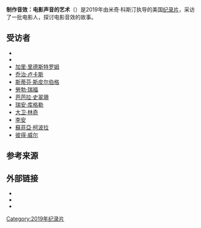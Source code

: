 {{noteTA
|T=zh-cn:制作音效：电影声音的艺术; zh-tw:電影音效傳奇：好萊塢之聲;
|1=zh-cn:制作音效：电影声音的艺术; zh-tw:電影音效傳奇：好萊塢之聲;
}}{{Infobox film
| name = 制作音效： <br />电影声音的艺术
| original_name = Making Waves: <br />The Art of Cinematic Sound
| editing = David J. Turner
| budget = 
| language = 英语
| country = 美国
| runtime = 94分钟<ref>{{Cite web|last=Gleiberman|first=Owen|date=2019-10-26|title=Film Review: ‘Making Waves: The Art of Cinematic Sound’|url=https://variety.com/2019/film/reviews/making-waves-the-art-of-cinematic-sound-review-walter-murch-1203383948/|dead-url=no|archive-url=https://web.archive.org/web/20200808095301/https://variety.com/2019/film/reviews/making-waves-the-art-of-cinematic-sound-review-walter-murch-1203383948/|archive-date=2020-08-08|access-date=2020-07-09|website=Variety|language=en}}</ref>
| released = {{Film date|2019|4|29|[[翠貝卡電影節|翠貝卡電影節]]|2019|10|25}}
| distributor = <!-- Country of origin only -->
| studio = {{Plainlist|
* Ain't Heard Nothin' Yet
* GoodMovies Entertianment
* Busterfilms
}}
| cinematography = Sandra Chandler
| image = 
| music = Allyson Newman
| starring = 
| writer = Bobette Buster
| producer = {{Plainlist|
* Bobette Buster
* Karen Johnson
* Midge Costin
}}
| director = 米奇·科斯汀
| caption = 
| alt = 
| gross = 
}}
'''制作音效：电影声音的艺术'''（{{lang-en|Making Waves: The Art of Cinematic Sound}}）是2019年由米奇·科斯汀执导的美国[[纪录片|纪录片]]，采访了一批电影人，探讨电影音效的故事。

== 受访者 ==
{{div col|colwidth=20em}}
* {{tsl|en|Walter Murch||Walter Murch}}
* {{tsl|en|Ben Burtt||Ben Burtt}}
* [[加里·里德斯特罗姆|加里·里德斯特罗姆]]
* [[乔治·卢卡斯|乔治·卢卡斯]]
* [[斯蒂芬·斯皮尔伯格|斯蒂芬·斯皮尔伯格]]
* [[勞勃·瑞福|勞勃·瑞福]]
* [[芭芭拉·史翠珊|芭芭拉·史翠珊]]
* [[瑞安·库格勒|瑞安·库格勒]]
* [[大卫·林奇|大卫·林奇]]
* [[李安|李安]]
* [[蘇菲亞·柯波拉|蘇菲亞·柯波拉]]
* [[彼得·威尔|彼得·威尔]]
{{div col end}}

== 参考来源 ==
{{reflist}}

== 外部链接 ==
* {{Official|https://www.makingwavesmovie.com/}}
* {{IMDb title|3856408}}
* {{douban|26811437}}
{{movie-stub}}

[[Category:2019年纪录片|Category:2019年纪录片]]